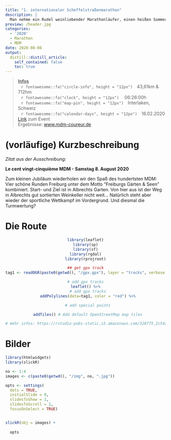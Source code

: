 ```yaml
---
title: "1. internationaler Scheffelstraßenmarathon"
description: |
  Man nehme ein Rudel weinliebender Marathonläufer, einen heißen Sommertag im August und 4 Runden durch Freiburg. Was dabei rauskommt? Das weiß ich auch nicht, aber witzig wars!
preview: /header.jpg
categories: 
  - '2020'
  - Marathon
  - MDM
date: 2020-08-08
output:
  distill::distill_article:
    self_contained: false
    toc: true
---
```

>
<p style="text-align: left;"> 
<u><b> Infos </u></b><br>
&ensp;&thinsp;`r fontawesome::fa("circle-info", height = "12px")`&ensp;&thinsp;  43,61km & 712hm <br>
&ensp;&thinsp;`r fontawesome::fa("clock", height = "12px")` &ensp;&thinsp; 06:26:00h <br>
&ensp;&thinsp;`r fontawesome::fa("map-pin", height = "12px")`&ensp;&thinsp;  Interlaken, Schweiz <br>
&ensp;&thinsp;`r fontawesome::fa("calendar-days", height = "12px")`&ensp;&thinsp; 16.02.2020  
[Link](https://marathon.africa/mdm_2020/mdm_0125/index_html) zum Event <br>
Ergebnisse: [www.mdm-coureur.de](https://www.mdm-coureur.de/mdm_2018/registration/runners_results_mdm?backlink=https://marathon.africa/mdm_2020/mdm_0125&race=1125)

# (vorläufige) Kurzbeschreibung
<i>Zitat aus der Ausschreibung:</i>

<b>Le cent vingt-cinquième MDM - Samstag 8. August 2020</b>

Zum kleinen Jubiläum wiederholen wir den Spaß des hundertsten MDM:  Vier schöne Runden Freiburg unter dem Motto "Freiburgs Gärten & Seen" kombiniert. Start- und Ziel ist in Albrechts Garten. Von hier aus ist der Weg in Albrechts gut sortierten Weinkeller nicht weit... Natürlich steht aber wieder der sportliche Wettkampf im Vordergrund. Und diesmal die Turmwertung?   

# Die Route
<center>
```r
library(leaflet)
library(sp)
library(sf)
library(rgdal)
library(rprojroot)

## get gpx track
tag1 <- readOGR(paste0(getwd(), "/gpx.gpx"), layer = "tracks", verbose = FALSE)

# add gpx tracks
leaflet() %>%
  # add gpx tracks
  addPolylines(data=tag1, color = "red") %>%

  # add special points

  addTiles() # Add default OpenStreetMap map tiles

# mehr infos: https://rstudio-pubs-static.s3.amazonaws.com/328775_2c54adb6ac734563b88c14bce515b012.html

```
</center>

# Bilder

```r
library(htmlwidgets)
library(slickR)

no <- 1:4
images <- c(paste0(getwd(), "/img", no, ".jpg"))

opts <- settings(
  dots = TRUE,
  initialSlide = 0,
  slidesToShow = 1, 
  slidesToScroll = 1, 
  focusOnSelect = TRUE)


slickR(obj = images) +
  
  opts

```


